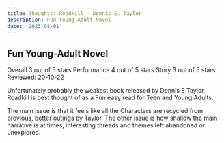 ```yaml
---
title: Thoughts: Roadkill - Dennis E. Taylor
description: Fun Young-Adult Novel
date: '2023-01-01'
---
```


## Fun Young-Adult Novel

Overall      3 out of 5 stars
Performance      4 out of 5 stars
Story      3 out of 5 stars
Reviewed: 20-10-22

Unfortunately probably the weakest book released by Dennis E Taylor, Roadkill is best thought of as a Fun easy read for Teen and Young Adults.

The main issue is that it feels like all the Characters are recycled from previous, better outings by Taylor. The other issue is how shallow the main narrative is at times, interesting threads and themes left abandoned or unexplored.